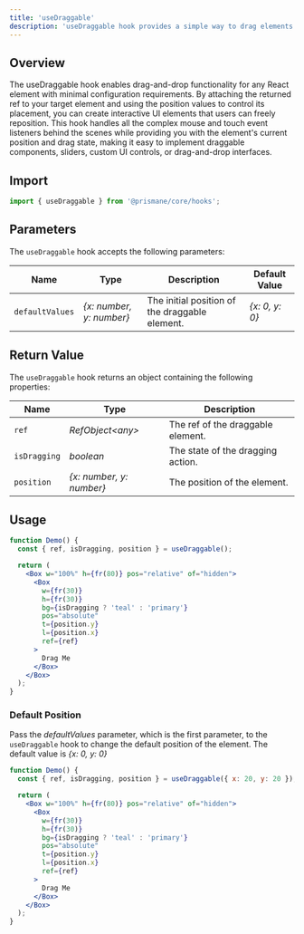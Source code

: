 ---
title: 'useDraggable'
description: 'useDraggable hook provides a simple way to drag elements.'
---

## Overview
The useDraggable hook enables drag-and-drop functionality for any React element with minimal configuration requirements. By attaching the returned ref to your target element and using the position values to control its placement, you can create interactive UI elements that users can freely reposition. This hook handles all the complex mouse and touch event listeners behind the scenes while providing you with the element's current position and drag state, making it easy to implement draggable components, sliders, custom UI controls, or drag-and-drop interfaces.

## Import

```js
import { useDraggable } from '@prismane/core/hooks';
```

## Parameters

The `useDraggable` hook accepts the following parameters:

| Name            | Type                      | Description                                    | Default Value   |
| --------------- | ------------------------- | ---------------------------------------------- | --------------- |
| `defaultValues` | _\{x: number, y: number}_ | The initial position of the draggable element. | _\{x: 0, y: 0}_ |

## Return Value

The `useDraggable` hook returns an object containing the following properties:

| Name         | Type                      | Description                       |
| ------------ | ------------------------- | --------------------------------- |
| `ref`        | _RefObject\<any>_         | The ref of the draggable element. |
| `isDragging` | _boolean_                 | The state of the dragging action. |
| `position`   | _\{x: number, y: number}_ | The position of the element.      |

## Usage

```jsx preview
function Demo() {
  const { ref, isDragging, position } = useDraggable();

  return (
    <Box w="100%" h={fr(80)} pos="relative" of="hidden">
      <Box
        w={fr(30)}
        h={fr(30)}
        bg={isDragging ? 'teal' : 'primary'}
        pos="absolute"
        t={position.y}
        l={position.x}
        ref={ref}
      >
        Drag Me
      </Box>
    </Box>
  );
}
```

### Default Position

Pass the _defaultValues_ parameter, which is the first parameter, to the `useDraggable` hook to change the default position of the element. The default value is _\{x: 0, y: 0}_

```jsx preview
function Demo() {
  const { ref, isDragging, position } = useDraggable({ x: 20, y: 20 });

  return (
    <Box w="100%" h={fr(80)} pos="relative" of="hidden">
      <Box
        w={fr(30)}
        h={fr(30)}
        bg={isDragging ? 'teal' : 'primary'}
        pos="absolute"
        t={position.y}
        l={position.x}
        ref={ref}
      >
        Drag Me
      </Box>
    </Box>
  );
}
```

